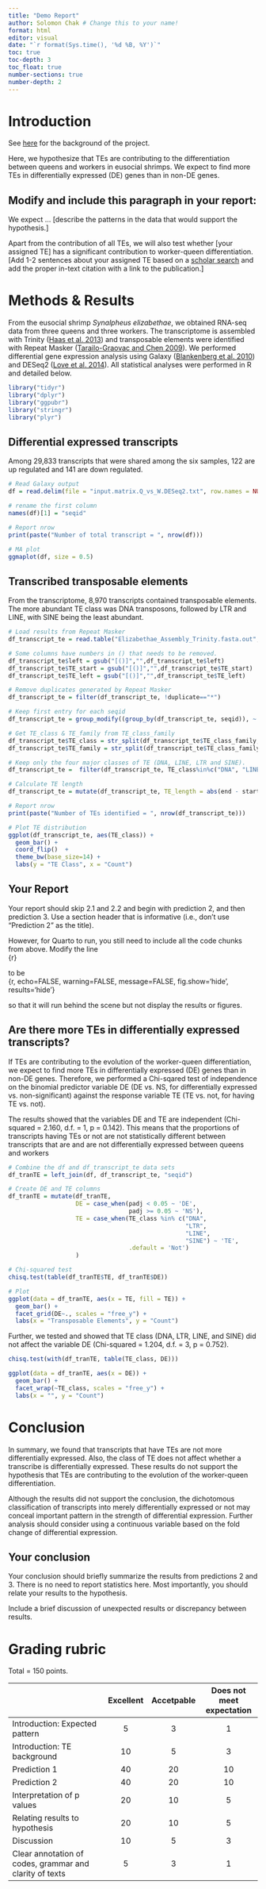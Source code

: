 ```yaml
---
title: "Demo Report"
author: Solomon Chak # Change this to your name!
format: html
editor: visual
date: "`r format(Sys.time(), '%d %B, %Y')`"
toc: true
toc-depth: 3
toc_float: true
number-sections: true
number-depth: 2
---
```


# Introduction

See [here](https://solomonchak.github.io/R_Intro/Project_Day1.html) for the background of the project.

Here, we hypothesize that TEs are contributing to the differentiation between queens and workers in eusocial shrimps. We expect to find more TEs in differentially expressed (DE) genes than in non-DE genes.

::: {.callout-important appearance="minimal" icon="false"}
## Modify and include this paragraph in your report:

We expect ... \[describe the patterns in the data that would support the hypothesis.\]

Apart from the contribution of all TEs, we will also test whether \[your assigned TE\] has a significant contribution to worker-queen differentiation. \[Add 1-2 sentences about your assigned TE based on a [scholar search](https://scholar.google.com/) and add the proper in-text citation with a link to the publication.\]
:::

# Methods & Results

From the eusocial shrimp *Synalpheus elizabethae*, we obtained RNA-seq data from three queens and three workers. The transcriptome is assembled with Trinity ([Haas et al. 2013](https://www.nature.com/articles/nprot.2013.084)) and transposable elements were identified with Repeat Masker ([Tarailo-Graovac and Chen 2009](https://currentprotocols.onlinelibrary.wiley.com/doi/10.1002/0471250953.bi0410s25)). We performed differential gene expression analysis using Galaxy ([Blankenberg et al. 2010](https://currentprotocols.onlinelibrary.wiley.com/doi/abs/10.1002/0471142727.mb1910s89)) and DESeq2 ([Love et al. 2014](https://genomebiology.biomedcentral.com/articles/10.1186/s13059-014-0550-8?ref=https://githubhelp.com)). All statistical analyses were performed in R and detailed below.

```r
library("tidyr")
library("dplyr")
library("ggpubr")
library("stringr")
library("plyr")
```

## Differential expressed transcripts

Among 29,833 transcripts that were shared among the six samples, 122 are up regulated and 141 are down regulated.

```r
# Read Galaxy output
df = read.delim(file = "input.matrix.Q_vs_W.DESeq2.txt", row.names = NULL)

# rename the first column
names(df)[1] = "seqid"

# Report nrow
print(paste("Number of total transcript = ", nrow(df)))

# MA plot
ggmaplot(df, size = 0.5) 
```

## Transcribed transposable elements 

From the transcriptome, 8,970 transcripts contained transposable elements. The more abundant TE class was DNA transposons, followed by LTR and LINE, with SINE being the least abundant.

```r
# Load results from Repeat Masker
df_transcript_te = read.table("Elizabethae_Assembly_Trinity.fasta.out", header = F, skip = 3, fill = T ,col.names = c("SW_score", "perc_div", "perc_del", "perc_inc", "seqid", "start", "end", "left", "strand","repeat", "TE_class_family", "TE_start", "TE_end", "TE_left", "ID", "duplicate"), )

# Some columns have numbers in () that needs to be removed.
df_transcript_te$left = gsub("[()]","",df_transcript_te$left)
df_transcript_te$TE_start = gsub("[()]","",df_transcript_te$TE_start)
df_transcript_te$TE_left = gsub("[()]","",df_transcript_te$TE_left)

# Remove duplicates generated by Repeat Masker
df_transcript_te = filter(df_transcript_te, !duplicate=="*")

# Keep first entry for each seqid
df_transcript_te = group_modify((group_by(df_transcript_te, seqid)), ~.x[1,])

# Get TE_class & TE_family from TE_class_family
df_transcript_te$TE_class = str_split(df_transcript_te$TE_class_family, "/", simplify= T)[,1] 
df_transcript_te$TE_family = str_split(df_transcript_te$TE_class_family, "/", simplify= T)[,2] 

# Keep only the four major classes of TE (DNA, LINE, LTR and SINE).
df_transcript_te =  filter(df_transcript_te, TE_class%in%c("DNA", "LINE", "LTR", "SINE"))

# Calculate TE length
df_transcript_te = mutate(df_transcript_te, TE_length = abs(end - start)+1)

# Report nrow
print(paste("Number of TEs identified = ", nrow(df_transcript_te)))

# Plot TE distribution
ggplot(df_transcript_te, aes(TE_class)) + 
  geom_bar() + 
  coord_flip()  + 
  theme_bw(base_size=14) +
  labs(y = "TE Class", x = "Count")
```

::: {.callout-important appearance="minimal" icon="false"}
## Your Report

Your report should skip 2.1 and 2.2 and begin with prediction 2, and then prediction 3. Use a section header that is informative (i.e., don't use "Prediction 2" as the title).

However, for Quarto to run, you still need to include all the code chunks from above. Modify the line \
{r}

to be\
{r, echo=FALSE, warning=FALSE, message=FALSE, fig.show='hide', results='hide'}

so that it will run behind the scene but not display the results or figures.
:::

## Are there more TEs in differentially expressed transcripts?

If TEs are contributing to the evolution of the worker-queen differentiation, we expect to find more TEs in differentially expressed (DE) genes than in non-DE genes. Therefore, we performed a Chi-sqared test of independence on the binomial predictor variable DE (DE vs. NS, for differentially expressed vs. non-significant) against the response variable TE (TE vs. not, for having TE vs. not).

The results showed that the variables DE and TE are independent (Chi-squared = 2.160, d.f. = 1, p = 0.142). This means that the proportions of transcripts having TEs or not are not statistically different between transcripts that are and are not differentially expressed between queens and workers

```r
# Combine the df and df_transcript_te data sets
df_tranTE = left_join(df, df_transcript_te, "seqid")

# Create DE and TE columns
df_tranTE = mutate(df_tranTE, 
                   DE = case_when(padj < 0.05 ~ 'DE', 
                                  padj >= 0.05 ~ 'NS'),
                   TE = case_when(TE_class %in% c("DNA", 
                                                  "LTR", 
                                                  "LINE", 
                                                  "SINE") ~ 'TE',
                                  .default = 'Not')
                   )

# Chi-squared test
chisq.test(table(df_tranTE$TE, df_tranTE$DE))

# Plot 
ggplot(data = df_tranTE, aes(x = TE, fill = TE)) + 
  geom_bar() + 
  facet_grid(DE~., scales = "free_y") +
  labs(x = "Transposable Elements", y = "Count")
```

Further, we tested and showed that TE class (DNA, LTR, LINE, and SINE) did not affect the variable DE (Chi-squared = 1.204, d.f. = 3, p = 0.752).

```r
chisq.test(with(df_tranTE, table(TE_class, DE)))

ggplot(data = df_tranTE, aes(x = DE)) + 
  geom_bar() + 
  facet_wrap(~TE_class, scales = "free_y") +
  labs(x = "", y = "Count")
```

# Conclusion

In summary, we found that transcripts that have TEs are not more differentially expressed. Also, the class of TE does not affect whether a transcribe is differentially expressed. These results do not support the hypothesis that TEs are contributing to the evolution of the worker-queen differentiation.

Although the results did not support the conclusion, the dichotomous classification of transcripts into merely differentially expressed or not may conceal important pattern in the strength of differential expression. Further analysis should consider using a continuous variable based on the fold change of differential expression.

::: {.callout-important appearance="minimal" icon="false"}
## Your conclusion

Your conclusion should briefly summarize the results from predictions 2 and 3. There is no need to report statistics here. Most importantly, you should relate your results to the hypothesis.

Include a brief discussion of unexpected results or discrepancy between results.
:::

# Grading rubric

::: {.callout-note appearance="minimal" icon="false"}
Total = 150 points.

|                                                         | Excellent | Accetpable | Does not meet expectation |
|---------------------------------------------------------|:---------:|:----------:|:-------------------------:|
| Introduction: Expected pattern                          |     5     |     3      |             1             |
| Introduction: TE background                             |    10     |     5      |             3             |
| Prediction 1                                            |    40     |     20     |            10             |
| Prediction 2                                            |    40     |     20     |            10             |
| Interpretation of p values                              |    20     |     10     |             5             |
| Relating results to hypothesis                          |    20     |     10     |             5             |
| Discussion                                              |    10     |     5      |             3             |
| Clear annotation of codes, grammar and clarity of texts |     5     |     3      |             1             |
:::
